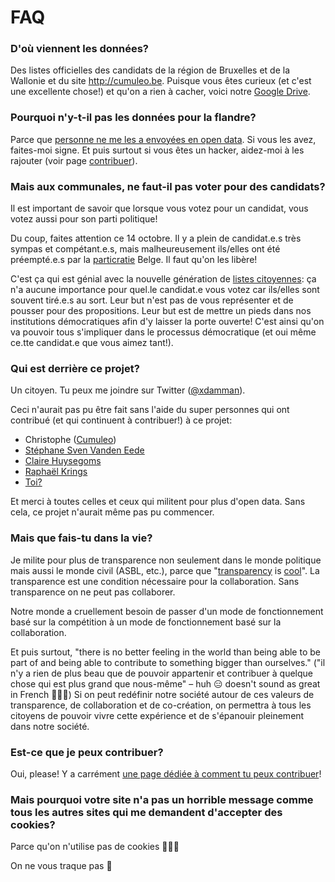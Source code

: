 
FAQ
===

### D'où viennent les données?

Des listes officielles des candidats de la région de Bruxelles et de la Wallonie et du site <http://cumuleo.be>.
Puisque vous êtes curieux (et c'est une excellente chose!) et qu'on a rien à cacher, voici notre [Google Drive](https://drive.google.com/drive/folders/1dvpTSoNuWhlqGkSSwAdSI_Hw4rAjqxff?usp=sharing).

### Pourquoi n'y-t-il pas les données pour la flandre?
Parce que [personne ne me les a envoyées en open data](https://twitter.com/xdamman/status/1044871085945221120). Si vous les avez, faites-moi signe.
Et puis surtout si vous êtes un hacker, aidez-moi à les rajouter (voir page [contribuer](/contribuer)).

### Mais aux communales, ne faut-il pas voter pour des candidats?

Il est important de savoir que lorsque vous votez pour un candidat, vous votez aussi pour son parti politique!

Du coup, faites attention ce 14 octobre. Il y a plein de candidat.e.s très sympas et compétant.e.s, mais malheureusement ils/elles ont été préempté.e.s par la <a href="https://fr.wikipedia.org/wiki/Particratie">particratie</a> Belge. Il faut qu'on les libère!

C'est ça qui est génial avec la nouvelle génération de [listes citoyennes](https://listescitoyennes.be): ça n'a aucune importance pour quel.le candidat.e vous votez car ils/elles sont souvent tiré.e.s au sort. 
Leur but n'est pas de vous représenter et de pousser pour des propositions. Leur but est de mettre un pieds dans nos institutions démocratiques afin d'y laisser la porte ouverte!
C'est ainsi qu'on va pouvoir tous s'impliquer dans le processus démocratique (et oui même ce.tte candidat.e que vous aimez tant!).

### Qui est derrière ce projet?

Un citoyen. Tu peux me joindre sur Twitter ([@xdamman](https://twitter.com/xdamman)).

Ceci n'aurait pas pu être fait sans l'aide du super personnes qui ont contribué (et qui continuent à contribuer!) à ce projet:
- Christophe ([Cumuleo](https://cumuleo.be))
- [Stéphane Sven Vanden Eede](https://www.linkedin.com/in/stéphane-vanden-eede-3235407/) 
- [Claire Huysegoms](https://twitter.com/clairehuys)
- [Raphaël Krings](https://www.linkedin.com/in/raphaelkrings)
- [Toi?](/contribuer)

Et merci à toutes celles et ceux qui militent pour plus d'open data. Sans cela, ce projet n'aurait même pas pu commencer. 

### Mais que fais-tu dans la vie?

Je milite pour plus de transparence non seulement dans le monde politique mais aussi le monde civil (ASBL, etc.), parce que "[transparency](https://www.flickr.com/photos/xdamman/30791139600/) is [cool](https://www.flickr.com/photos/xdamman/30791140710/)".
La transparence est une condition nécessaire pour la collaboration. Sans transparence on ne peut pas collaborer.

Notre monde a cruellement besoin de passer d'un mode de fonctionnement basé sur la compétition à un mode de fonctionnement basé sur la collaboration.

Et puis surtout, "there is no better feeling in the world than being able to be part of and being able to contribute to something bigger than ourselves." ("il n'y a rien de plus beau que de pouvoir appartenir et contribuer à quelque chose qui est plus grand que nous-même" – huh 😑 doesn't sound as great in French 🤷🏻‍♂️)
Si on peut redéfinir notre société autour de ces valeurs de transparence, de collaboration et de co-création, on permettra à tous les citoyens de pouvoir vivre cette expérience et de s'épanouir pleinement dans notre société.

### Est-ce que je peux contribuer?

Oui, please! Y a carrément [une page dédiée à comment tu peux contribuer](/contribuer)!

### Mais pourquoi votre site n'a pas un horrible message comme tous les autres sites qui me demandent d'accepter des cookies?

Parce qu'on n'utilise pas de cookies 🤷🏻‍♂️

On ne vous traque pas 👀

<Footer />